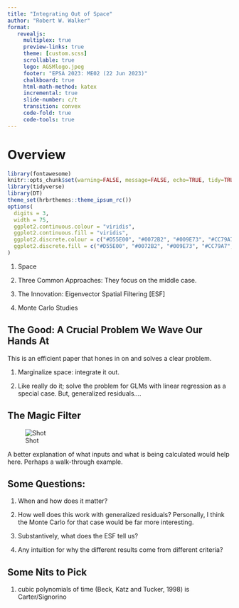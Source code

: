 ```yaml
---
title: "Integrating Out of Space"
author: "Robert W. Walker"
format: 
   revealjs:
     multiplex: true
     preview-links: true
     theme: [custom.scss]
     scrollable: true
     logo: AGSMlogo.jpeg
     footer: "EPSA 2023: ME02 (22 Jun 2023)"
     chalkboard: true
     html-math-method: katex
     incremental: true
     slide-number: c/t
     transition: convex
     code-fold: true
     code-tools: true
---
```


# Overview

<link href="//netdna.bootstrapcdn.com/font-awesome/4.1.0/css/font-awesome.min.css" rel="stylesheet">

```r
library(fontawesome)
knitr::opts_chunk$set(warning=FALSE, message=FALSE, echo=TRUE, tidy=TRUE, comment=NA, prompt=FALSE, fig.height=6, fig.width=6.5, fig.retina = 3, dev = 'svg', eval=TRUE)
library(tidyverse)
library(DT)
theme_set(hrbrthemes::theme_ipsum_rc())
options(
  digits = 3,
  width = 75,
  ggplot2.continuous.colour = "viridis",
  ggplot2.continuous.fill = "viridis",
  ggplot2.discrete.colour = c("#D55E00", "#0072B2", "#009E73", "#CC79A7", "#E69F00", "#56B4E9", "#F0E442"),
  ggplot2.discrete.fill = c("#D55E00", "#0072B2", "#009E73", "#CC79A7", "#E69F00", "#56B4E9", "#F0E442")
)
```

1. Space
   
2. Three Common Approaches: They focus on the middle case.

3. The Innovation: Eigenvector Spatial Filtering [ESF]

4. Monte Carlo Studies

## The Good: A Crucial Problem We Wave Our Hands At

This is an efficient paper that hones in on and solves a clear problem.

1. Marginalize space: integrate it out.

2. Like really do it; solve the problem for GLMs with linear regression as a special case.  But, generalized residuals....

## The Magic Filter

![Shot](img/Screenshot 2023-06-22 at 2.28.28 AM.png)

A better explanation of what inputs and what is being calculated would help here.  Perhaps a walk-through example.

## Some Questions:

1. When and how does it matter?

2. How well does this work with generalized residuals?  Personally, I think the Monte Carlo for that case would be far more interesting.

3. Substantively, what does the ESF tell us?

4. Any intuition for why the different results come from different criteria?

## Some Nits to Pick

1. cubic polynomials of time (Beck, Katz and Tucker, 1998) is Carter/Signorino

